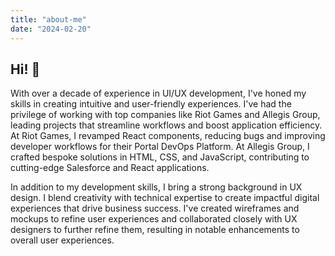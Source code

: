 ```yaml
---
title: "about-me"
date: "2024-02-20"
---
```


##  Hi! 👋

With over a decade of experience in UI/UX development, I've honed my skills in creating intuitive and user-friendly experiences. I've had the privilege of working with top companies like Riot Games and Allegis Group, leading projects that streamline workflows and boost application efficiency. At Riot Games, I revamped React components, reducing bugs and improving developer workflows for their Portal DevOps Platform. At Allegis Group, I crafted bespoke solutions in HTML, CSS, and JavaScript, contributing to cutting-edge Salesforce and React applications.

In addition to my development skills, I bring a strong background in UX design. I blend creativity with technical expertise to create impactful digital experiences that drive business success. I've created wireframes and mockups to refine user experiences and collaborated closely with UX designers to further refine them, resulting in notable enhancements to overall user experiences.